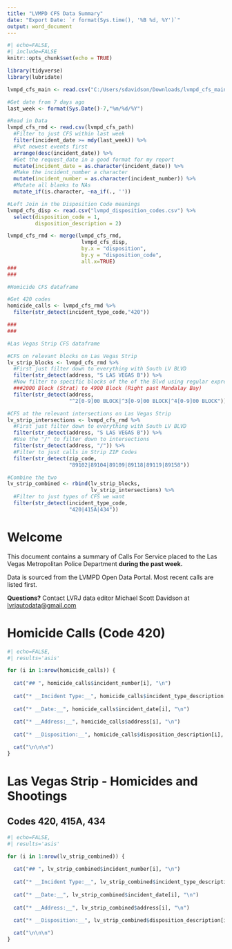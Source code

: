 ```yaml
---
title: "LVMPD CFS Data Summary"
date: "Export Date: `r format(Sys.time(), '%B %d, %Y')`"
output: word_document
---
```


```r
#| echo=FALSE,
#| include=FALSE
knitr::opts_chunk$set(echo = TRUE)

library(tidyverse)
library(lubridate)

lvmpd_cfs_main <- read.csv("C:/Users/sdavidson/Downloads/lvmpd_cfs_main.csv")

#Get date from 7 days ago
last_week <- format(Sys.Date()-7,"%m/%d/%Y")

#Read in Data
lvmpd_cfs_rmd <- read.csv(lvmpd_cfs_path) 
  #Filter to just CFS within last week
  filter(incident_date >= mdy(last_week)) %>% 
  #Put newest events first
  arrange(desc(incident_date)) %>% 
  #Get the request_date in a good format for my report
  mutate(incident_date = as.character(incident_date)) %>% 
  #Make the incident_number a character
  mutate(incident_number = as.character(incident_number)) %>% 
  #Mutate all blanks to NAs
  mutate_if(is.character, ~na_if(., ''))

#Left Join in the Disposition Code meanings
lvmpd_cfs_disp <- read.csv("lvmpd_disposition_codes.csv") %>% 
  select(disposition_code = 1,
         disposition_description = 2)

lvmpd_cfs_rmd <- merge(lvmpd_cfs_rmd, 
                        lvmpd_cfs_disp,
                        by.x = "disposition",
                        by.y = "disposition_code",
                        all.x=TRUE)
###
###

#Homicide CFS dataframe

#Get 420 codes 
homicide_calls <- lvmpd_cfs_rmd %>% 
  filter(str_detect(incident_type_code,"420"))

###
###

#Las Vegas Strip CFS dataframe

#CFS on relevant blocks on Las Vegas Strip
lv_strip_blocks <- lvmpd_cfs_rmd %>%
  #First just filter down to everything with South LV BLVD
  filter(str_detect(address, "S LAS VEGAS B")) %>% 
  #Now filter to specific blocks of the of the Blvd using regular expressions
  ###2000 Block (Strat) to 4900 Block (Right past Mandalay Bay)
  filter(str_detect(address,
                    "^2[0-9]00 BLOCK|^3[0-9]00 BLOCK|^4[0-9]00 BLOCK"))

#CFS at the relevant intersections on Las Vegas Strip
lv_strip_intersections <- lvmpd_cfs_rmd %>%
  #First just filter down to everything with South LV BLVD
  filter(str_detect(address, "S LAS VEGAS B")) %>% 
  #Use the "/" to filter down to intersections
  filter(str_detect(address, "/")) %>% 
  #Filter to just calls in Strip ZIP Codes
  filter(str_detect(zip_code,
                    "89102|89104|89109|89118|89119|89158"))

#Combine the two
lv_strip_combined <- rbind(lv_strip_blocks,
                           lv_strip_intersections) %>% 
  #Filter to just types of CFS we want
  filter(str_detect(incident_type_code,
                    "420|415A|434"))
```

# Welcome

This document contains a summary of Calls For Service placed to the Las Vegas Metropolitan Police Department **during the past week.** 

Data is sourced from the LVMPD Open Data Portal. Most recent calls are listed first.

**Questions?** Contact LVRJ data editor Michael Scott Davidson at <lvrjautodata@gmail.com>

# Homicide Calls (Code 420)

```r
#| echo=FALSE,
#| results='asis'

for (i in 1:nrow(homicide_calls)) {
  
  cat("## ", homicide_calls$incident_number[i], "\n")
  
  cat("* __Incident Type:__", homicide_calls$incident_type_description[i], "\n")
  
  cat("* __Date:__", homicide_calls$incident_date[i], "\n")
  
  cat("* __Address:__", homicide_calls$address[i], "\n")
  
  cat("* __Disposition:__", homicide_calls$disposition_description[i], "\n")

  cat("\n\n\n")
}
```



# Las Vegas Strip - Homicides and Shootings
## Codes 420, 415A, 434

```r
#| echo=FALSE,
#| results='asis'

for (i in 1:nrow(lv_strip_combined)) {
  
  cat("## ", lv_strip_combined$incident_number[i], "\n")
  
  cat("* __Incident Type:__", lv_strip_combined$incident_type_description[i], "\n")
  
  cat("* __Date:__", lv_strip_combined$incident_date[i], "\n")
  
  cat("* __Address:__", lv_strip_combined$address[i], "\n")
  
  cat("* __Disposition:__", lv_strip_combined$disposition_description[i], "\n")

  cat("\n\n\n")
}
```